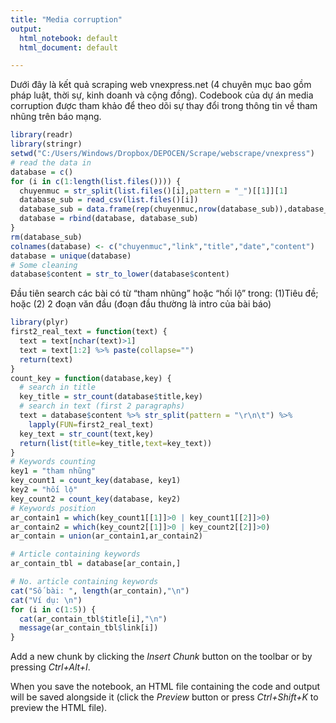 ```yaml
---
title: "Media corruption"
output:
  html_notebook: default
  html_document: default

---
```


Dưới đây là kết quả scraping web vnexpress.net (4 chuyên mục bao gồm pháp luật, thời sự, kinh doanh và cộng đồng). Codebook của dự án media corruption được tham khảo để theo dõi sự thay đổi trong thông tin về tham nhũng trên báo mạng.


```r
library(readr)
library(stringr)
setwd("C:/Users/Windows/Dropbox/DEPOCEN/Scrape/webscrape/vnexpress")
# read the data in
database = c()
for (i in c(1:length(list.files()))) {
  chuyenmuc = str_split(list.files()[i],pattern = "_")[[1]][1]
  database_sub = read_csv(list.files()[i])
  database_sub = data.frame(rep(chuyenmuc,nrow(database_sub)),database_sub)
  database = rbind(database, database_sub)
}
rm(database_sub)
colnames(database) <- c("chuyenmuc","link","title","date","content")
database = unique(database)
# Some cleaning
database$content = str_to_lower(database$content)

```

Đầu tiên search các bài có từ "tham nhũng" hoặc "hối lộ" trong: (1)Tiêu đề; hoặc (2) 2 đoạn văn đầu (đoạn đầu thường là intro của bài báo)
```r
library(plyr)
first2_real_text = function(text) {
  text = text[nchar(text)>1]
  text = text[1:2] %>% paste(collapse="")
  return(text)
}
count_key = function(database,key) {
  # search in title
  key_title = str_count(database$title,key)
  # search in text (first 2 paragraphs)
  text = database$content %>% str_split(pattern = "\r\n\t") %>%
    lapply(FUN=first2_real_text)
  key_text = str_count(text,key)
  return(list(title=key_title,text=key_text))
}
# Keywords counting
key1 = "tham nhũng"
key_count1 = count_key(database, key1)
key2 = "hối lộ"
key_count2 = count_key(database, key2)
# Keywords position
ar_contain1 = which(key_count1[[1]]>0 | key_count1[[2]]>0)
ar_contain2 = which(key_count2[[1]]>0 | key_count2[[2]]>0)
ar_contain = union(ar_contain1,ar_contain2)

# Article containing keywords
ar_contain_tbl = database[ar_contain,]

# No. article containing keywords
cat("Số bài: ", length(ar_contain),"\n")
cat("Ví dụ: \n")
for (i in c(1:5)) {
  cat(ar_contain_tbl$title[i],"\n")
  message(ar_contain_tbl$link[i])
}

```


Add a new chunk by clicking the *Insert Chunk* button on the toolbar or by pressing *Ctrl+Alt+I*.

When you save the notebook, an HTML file containing the code and output will be saved alongside it (click the *Preview* button or press *Ctrl+Shift+K* to preview the HTML file).
